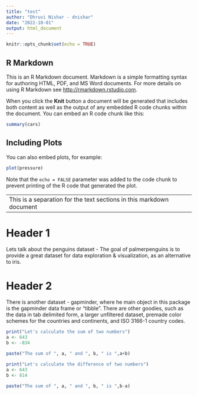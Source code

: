 ```yaml
---
title: "test"
author: "Dhruvi Nishar - dnishar"
date: "2022-10-01"
output: html_document
---
```


```r
knitr::opts_chunk$set(echo = TRUE)
```

## R Markdown

This is an R Markdown document. Markdown is a simple formatting syntax for authoring HTML, PDF, and MS Word documents. For more details on using R Markdown see <http://rmarkdown.rstudio.com>.

When you click the **Knit** button a document will be generated that includes both content as well as the output of any embedded R code chunks within the document. You can embed an R code chunk like this:

```r
summary(cars)
```

## Including Plots

You can also embed plots, for example:

```r
plot(pressure)
```

Note that the `echo = FALSE` parameter was added to the code chunk to prevent printing of the R code that generated the plot.

---
This is a separation for the text sections in this markdown document
---

# Header 1

Lets talk about the penguins dataset - The goal of palmerpenguins is to provide a great dataset for data exploration & visualization, as an alternative to iris.

# Header 2

There is another dataset - gapminder, where he main object in this package is the gapminder data frame or “tibble”. There are other goodies, such as the data in tab delimited form, a larger unfiltered dataset, premade color schemes for the countries and continents, and ISO 3166-1 country codes.

```r
print("Let's calculate the sum of two numbers")
a <- 643
b <- -834

paste("The sum of ", a, " and ", b, " is ",a+b)
```

```r
print("Let's calculate the difference of two numbers")
a <- 643
b <- 814

paste("The sum of ", a, " and ", b, " is ",b-a)
```
